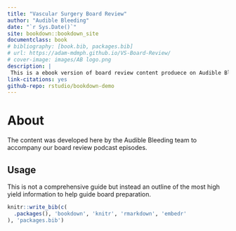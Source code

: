 ```yaml
--- 
title: "Vascular Surgery Board Review"
author: "Audible Bleeding"
date: "`r Sys.Date()`"
site: bookdown::bookdown_site
documentclass: book
# bibliography: [book.bib, packages.bib]
# url: https://adam-mdmph.github.io/VS-Board-Review/
# cover-image: images/AB logo.png
description: |
 This is a ebook version of board review content produece on Audible Bleeding
link-citations: yes
github-repo: rstudio/bookdown-demo
---
```



# About

The content was developed here by the Audible Bleeding team to accompany our board review podcast episodes.

## Usage 

This is not a comprehensive guide but instead an outline of the most high yield information to help guide board preparation.


```r
knitr::write_bib(c(
  .packages(), 'bookdown', 'knitr', 'rmarkdown', 'embedr'
), 'packages.bib')
```
